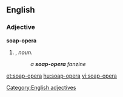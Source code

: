 ==English==

===Adjective===
'''soap-opera'''

# {{attributive of|soap opera|lang=en|nodot=1}}, ''noun''.
#:''a '''soap-opera''' fanzine''
[[Category:English adjectives]]

[[et:soap-opera]]
[[hu:soap-opera]]
[[vi:soap-opera]]